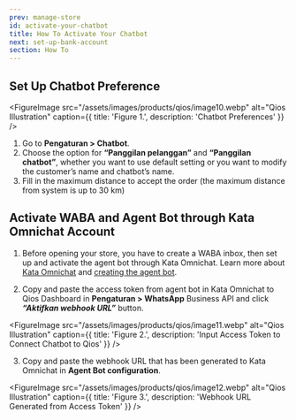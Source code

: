 ```yaml
---
prev: manage-store
id: activate-your-chatbot
title: How To Activate Your Chatbot
next: set-up-bank-account
section: How To
---
```


## Set Up Chatbot Preference

<FigureImage
  src="/assets/images/products/qios/image10.webp"
  alt="Qios Illustration"
  caption={{ title: 'Figure 1.', description: 'Chatbot Preferences' }}
/>

1. Go to **Pengaturan > Chatbot**.
2. Choose the option for **“Panggilan pelanggan”** and **“Panggilan chatbot”**, whether you want to use default setting or you want to modify the customer’s name and chatbot’s name.
3. Fill in the maximum distance to accept the order (the maximum distance from system is up to 30 km)

## Activate WABA and Agent Bot through Kata Omnichat Account

<YoutubeEmbedWrapper>
  <YoutubeEmbed
    id="viq53pfMOFw"
    params="v=viq53pfMOFw&list=PLy86Ve1I7c3iZrOzmqE16D0ZVIjoDFRQw"
    title="How to Activate Your Chatbot"
  />
</YoutubeEmbedWrapper>

1. Before opening your store, you have to create a WABA inbox, then set up and activate the agent bot through Kata Omnichat. Learn more about [Kata Omnichat](/kata-omnichat/configure-your-agent-chatbot/setup-agent-bot-in-kata-omnichat) and [creating the agent bot](/tutorials/create-simple-bot-handover-from-chatbot-to-agent).

2. Copy and paste the access token from agent bot in Kata Omnichat to Qios Dashboard in **Pengaturan > WhatsApp** Business API and click **_“Aktifkan webhook URL”_** button.

<FigureImage
  src="/assets/images/products/qios/image11.webp"
  alt="Qios Illustration"
  caption={{ title: 'Figure 2.', description: 'Input Access Token to Connect Chatbot to Qios' }}
/>

3. Copy and paste the webhook URL that has been generated to Kata Omnichat in **Agent Bot configuration**.

<FigureImage
  src="/assets/images/products/qios/image12.webp"
  alt="Qios Illustration"
  caption={{ title: 'Figure 3.', description: 'Webhook URL Generated from Access Token' }}
/>
